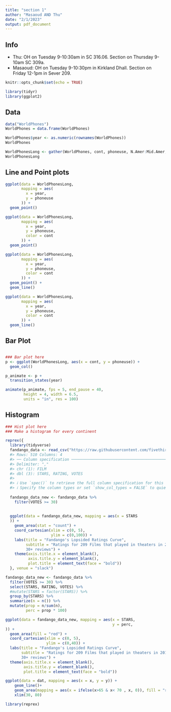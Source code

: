 ```yaml
---
title: "section 1"
author: "Masaoud AND Thu"
date: "2/1/2023"
output: pdf_document
---
```


## Info

- Thu: OH on Tuesday 9-10:30am in SC 316.06. Section on Thursday 9-10am SC 309a.
- Masaoud: OH on Tuesday 9-10:30pm in Kirkland Dhall. Section on Friday 12-1pm in Sever 209.

\newpage

```r
knitr::opts_chunk$set(echo = TRUE)
```

```r
library(tidyr)
library(ggplot2)
```


## Data

```r
data("WorldPhones")
WorldPhones = data.frame(WorldPhones)
```

```r
WorldPhones$year <- as.numeric(rownames(WorldPhones))
WorldPhones
```

```r
WorldPhonesLong <- gather(WorldPhones, cont, phoneuse, N.Amer:Mid.Amer, factor_key=TRUE)
WorldPhonesLong
```

\newpage

## Line and Point plots

```r
ggplot(data = WorldPhonesLong,
       mapping = aes(
         x = year,
         y = phoneuse
       )) +
  geom_point()
```

```r
ggplot(data = WorldPhonesLong,
       mapping = aes(
         x = year,
         y = phoneuse,
         color = cont
       )) +
  geom_point()
```

```r
ggplot(data = WorldPhonesLong,
       mapping = aes(
         x = year,
         y = phoneuse,
         color = cont
       )) +
  geom_point() +
  geom_line()
```


```r
ggplot(data = WorldPhonesLong,
       mapping = aes(
         x = year,
         y = phoneuse,
         color = cont
       )) +
  geom_line()
```

\newpage

## Bar Plot

```r
```

```r
### Bar plot here
p <- ggplot(WorldPhonesLong, aes(x = cont, y = phoneuse)) +
  geom_col() 

p_animate <- p +
  transition_states(year)
```

```r
animate(p_animate, fps = 5, end_pause = 40,
        height = 4, width = 6.5,
        units = "in", res = 100)
```


\newpage

## Histogram

```r
### Hist plot here
### Make a histogram for every continent
```

```r
reprex({
  library(tidyverse)
  fandango_data <- read_csv("https://raw.githubusercontent.com/fivethirtyeight/data/master/fandango/fandango_scrape.csv")
  #> Rows: 510 Columns: 4
  #> ── Column specification ────────────────────────────────────────────────────────
  #> Delimiter: ","
  #> chr (1): FILM
  #> dbl (3): STARS, RATING, VOTES
  #> 
  #> ℹ Use `spec()` to retrieve the full column specification for this data.
  #> ℹ Specify the column types or set `show_col_types = FALSE` to quiet this message.
  
  fandango_data_new <- fandango_data %>%
    filter(VOTES >= 30) 
  
  
  ggplot(data = fandango_data_new, mapping = aes(x = STARS
  )) +
    geom_area(stat = "count") +
    coord_cartesian(xlim = c(0, 5),
                    ylim = c(0,100)) +
    labs(title = "Fandango's Lopsided Ratings Curve",
         subtitle = "Ratings for 209 Films that played in theaters in 2015 and received
         30+ reviews") +
    theme(axis.title.x = element_blank(),
          axis.title.y = element_blank(),
          plot.title = element_text(face = "bold"))
  }, venue = "slack")
```

```r
fandango_data_new <- fandango_data %>%
  filter(VOTES >= 30) %>%
  select(STARS, RATING, VOTES) %>%
  #mutate(STARS = factor(STARS)) %>%
  group_by(STARS) %>%
  summarize(n = n()) %>%
  mutate(prop = n/sum(n),
         perc = prop * 100) 

ggplot(data = fandango_data_new, mapping = aes(x = STARS,
                                               y = perc,
)) +
  geom_area(fill = "red") +
  coord_cartesian(xlim = c(0, 5),
                  ylim = c(0,40)) +
  labs(title = "Fandango's Lopsided Ratings Curve",
       subtitle = "Ratings for 209 Films that played in theaters in 2015 and received
       30+ reviews") +
  theme(axis.title.x = element_blank(),
        axis.title.y = element_blank(),
        plot.title = element_text(face = "bold"))
```


```r
ggplot(data = dat, mapping = aes(x = x, y = y)) +
    geom_line()+
    geom_area(mapping = aes(x = ifelse(x>65 & x< 70 , x, 0)), fill = "red") +
    xlim(30, 80)
```

```r
library(reprex)
```







